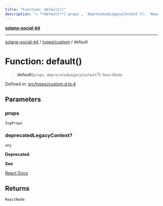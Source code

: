 ```yaml
---
title: "Function: default()"
description: "> **default**(`props`, `deprecatedLegacyContext`?): `ReactNode`"
---
```


[**solana-social-kit**](../../../README.mdx)

***

[solana-social-kit](../../../README.mdx) / [types/custom](../README.mdx) / default

# Function: default()

> **default**(`props`, `deprecatedLegacyContext`?): `ReactNode`

Defined in: [src/types/custom.d.ts:4](https://github.com/SendArcade/solana-social-starter/blob/03568260ca96ed63f77049843c721de1cb011893/src/types/custom.d.ts#L4)

## Parameters

### props

`SvgProps`

### deprecatedLegacyContext?

`any`

**Deprecated**

**See**

[React Docs](https://legacy.reactjs.org/docs/legacy-context.html#referencing-context-in-lifecycle-methods)

## Returns

`ReactNode`
